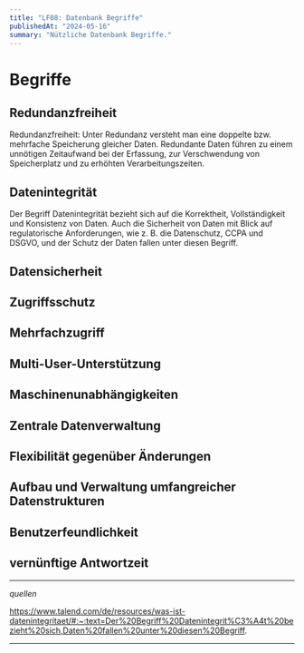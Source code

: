 ```yaml
---
title: "LF08: Datenbank Begriffe"
publishedAt: "2024-05-16"
summary: "Nützliche Datenbank Begriffe."
---
```


# Begriffe

## Redundanzfreiheit

Redundanzfreiheit: Unter Redundanz versteht man eine doppelte bzw. mehrfache Speicherung gleicher Daten. Redundante Daten führen zu einem unnötigen Zeitaufwand bei der Erfassung, zur Verschwendung von Speicherplatz und zu erhöhten Verarbeitungszeiten.

## Datenintegrität

Der Begriff Datenintegrität bezieht sich auf die Korrektheit, Vollständigkeit und Konsistenz von Daten. Auch die Sicherheit von Daten mit Blick auf regulatorische Anforderungen, wie z. B. die Datenschutz, CCPA und DSGVO, und der Schutz der Daten fallen unter diesen Begriff.

## Datensicherheit

## Zugriffsschutz

## Mehrfachzugriff

## Multi-User-Unterstützung

## Maschinenunabhängigkeiten

## Zentrale Datenverwaltung

## Flexibilität gegenüber Änderungen

## Aufbau und Verwaltung umfangreicher Datenstrukturen

## Benutzerfeundlichkeit

## vernünftige Antwortzeit



___
_quellen_

https://www.talend.com/de/resources/was-ist-datenintegritaet/#:~:text=Der%20Begriff%20Datenintegrit%C3%A4t%20bezieht%20sich,Daten%20fallen%20unter%20diesen%20Begriff.
___
